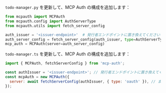 

<Tabs groupId="sdk">

<TabItem value="python" label="Python">

`todo-manager.py` を更新して、MCP Auth の構成を追加します：

```python
from mcpauth import MCPAuth
from mcpauth.config import AuthServerType
from mcpauth.utils import fetch_server_config

auth_issuer = '<issuer-endpoint>'  # 発行者エンドポイントに置き換えてください
auth_server_config = fetch_server_config(auth_issuer, type=AuthServerType.OAUTH) # または AuthServerType.OIDC
mcp_auth = MCPAuth(server=auth_server_config)
```

</TabItem>
<TabItem value="node" label="Node.js">

`todo-manager.ts` を更新して、MCP Auth の構成を追加します：

```js
import { MCPAuth, fetchServerConfig } from 'mcp-auth';

const authIssuer = '<issuer-endpoint>'; // 発行者エンドポイントに置き換えてください
const mcpAuth = new MCPAuth({
  server: await fetchServerConfig(authIssuer, { type: 'oauth' }), // または { type: 'oidc' }
});
```

</TabItem>
</Tabs>

<MalformedMetadataTranspilation />
<ManualMetadataFetching />
